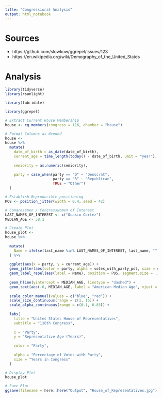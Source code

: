 ```yaml
---
title: "Congressional Analysis"
output: html_notebook
---
```


# Sources
* https://github.com/slowkow/ggrepel/issues/123
* https://en.wikipedia.org/wiki/Demography_of_the_United_States

# Analysis
```r

library(tidyverse)
library(rsunlight)

library(lubridate)

library(ggrepel)

```

```r

# Extract Current House Membership
house <- cg_members(congress = 116, chamber = "house")

# Format Columns as Needed
house <- 
house %>% 
  mutate(
    date_of_birth = as_date(date_of_birth),
    current_age = time_length(today() - date_of_birth, unit = "year"), 
    
    seniority = as.numeric(seniority),
    
    party = case_when(party == "D" ~ "Democrat",
                      party == "R" ~ "Republican",
                      TRUE ~ "Other")
  )

```

```r

# Establish Reproducible positioning 
POS <- position_jitter(width = 0.4, seed = 42)

# Congressmen / Congresswomen of Interest
LAST_NAMES_OF_INTEREST <- c("Ocasio-Cortez")
MEDIAN_AGE <- 38.1

# Create Plot
house_plot <- 
house %>% 
  
  mutate(
    Name = ifelse(last_name %in% LAST_NAMES_OF_INTEREST, last_name, "")
  ) %>% 
  
  ggplot(aes(x = party, y = current_age)) + 
  geom_jitter(aes(color = party, alpha = votes_with_party_pct, size = seniority), position = POS) +
  geom_label_repel(aes(label = Name), position = POS, segment.size = .1) +
  
  geom_hline(yintercept = MEDIAN_AGE, linetype = "dashed") +
  geom_text(aes(.6, MEDIAN_AGE, label = "American Median Age", vjust = -1)) +
  
  scale_color_manual(values = c("blue", "red")) +
  scale_size_continuous(range = c(1, 15)) +
  scale_alpha_continuous(range = c(0.1, 0.85)) +
  
  labs(
    title = "United States House of Representatives",
    subtitle = "116th Congress",
    
    x = "Party",
    y = "Representative Age (Years)",
    
    color = "Party",
    
    alpha = "Percentage of Votes with Party",
    size = "Years in Congress"
  )

# Display Plot
house_plot

# Save Plot
ggsave(filename = here::here("Output", "House_of_Representatives.jpg"))

```

